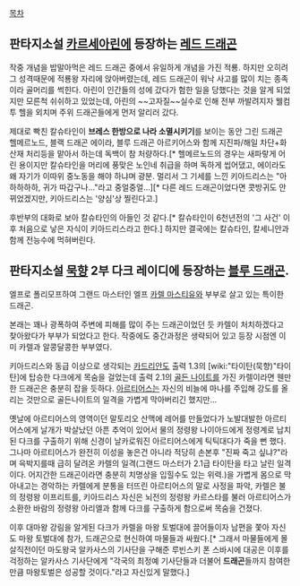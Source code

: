[[목차]]

== 판타지소설 [[카르세아린]]에 등장하는 [[레드 드래곤]] ==

작중 개념을 밥말아먹은 레드 드래곤 중에서 유일하게 개념을 가진 적룡. 하지만 오히려 그 성격때문에 적룡왕 자리에 앉아버렸는데, 레드 드래곤이 워낙 사고를 많이 치는 종족이라 골머리를 썩힌다.
아린이 인간들의 성에 갔다가 험한 일을 당했다는 것을 알게 되었지만 모른척 쉬쉬하고 있었는데, 아린의 ~~고자질~~실수로 인해 전부 까발려지자 웰컴 투 헬을 외치며 주위 드래곤들에게 먼저 알리러 갔다.

제대로 빡친 칼슈타인이 '''브레스 한방으로 나라 소멸시키기'''를 보이는 동안 그린 드래곤 헬메르노드, 블랙 드래곤 에이라, 블루 드래곤 아르키어스와 함께 지진파/해일 차단+화산재 처리등을 맡아서 하는데 독백이 참 처량하다.[* 헬메르노드의 경우는 새파랗게 어린 용이지만 칼슈타인을 머리에 풍맞은 노인네 취급을 하며 독하게 씹어댔고, 에이라도 왜 자기가 이따위 중노동을 해야 하냐며 광분. 멀리서 그 기세를 느낀 키아드리스는 "아하하하하, 귀가 따갑구나..."라고 중얼중얼...][* 다른 레드 드래곤이었다면 콧방귀도 안뀌었겠지만, 키아드리스는 '양심'상 찔린다고.]

후반부의 대화로 보아 칼슈타인의 아들인 것 같다.[* 칼슈타인이 6천년전의 '그 사건' 이후 처음으로 낳은 자식이 키아드리스라고 한다.] 하지만 결국에는 칼슈타인, 칼세니안과 함께 전능수에 먹혀버린다.


== 판타지소설 [[묵향]] 2부 다크 레이디에 등장하는 [[블루 드래곤]]. ==

엘프로 폴리모프하여 그랜드 마스터인 엘프 [[카렐 마스티유]]와 부부로 살고 있는 특이한 드래곤.

본래는 꽤나 광폭하여 주변에 피해를 많이 주는 드래곤이었던 듯 카렐이 처치하겠다고 찾아왔다가 부부가 되었다고 한다. 작중에도 중간과정은 생략되어 있고 등장 시점엔 이미 카렐과 알콩달콩한 부부였다.

키아드리스와 동급 이상으로 생각되는 [[카드리안]]도 출력 1.3의 [wiki:"타이탄(묵향)"타이탄]에 탑승한 다크에게 목숨을 걸었는데 출력 2.1의 [[골든 나이트]]를 가진 카렐이라면 웬만한 드래곤은 충분히 잡을 듯하다. [[아르티어스]]는 자신의 비늘에 마나를 주입해 강도를 올리는 것만으로 골든나이트의 일격을 가볍게 막아버리긴 했지만...

옛날에 아르티어스의 영역이던 말토리오 산맥에 레어를 만들었다가 노발대발한 아르티어스에게 날개가 박살났던 아픈 추억이 있어서 물의 정령왕 나이아드에게 정령계로 납치된 다크를 구출하기 위해 신경이 날카로워진 아르티어스에게 틱틱대다가 죽을 뻔 했다. 그나마 아르티어스가 완전히 이성을 놓은건 아니라 적당히 손본후 "진짜 죽고 싶냐?"라며 윽박지를때 급히 달려온 카렐의 일격(그랜드 마스터가 2.1급 타이탄을 타고 날린 일격이다. 어지간한 드래곤이라면 충분히 치명상을 입힐수도 있는 위력.)을 가볍게 몸으로 막아내고는 경악하는 카렐에게 분통을 터뜨린 아르티어스의 말로 사정을 파악, 카렐은 불의 정령왕 이프리트를, 키아드리스 자신은 뇌전의 정령왕 카르스타를 불러 아르티어스가 소환한 바람의 정령왕 아리엘과 함께 다크를 구출하게 함으로써 목숨을 건졌다.

이후 대마왕 강림을 알게된 다크가 카렐을 마왕 토벌대에 끌어들이자 남편을 쫓아 자신도 마왕 토벌대에 참가, 드래곤으로 현신하여 마물들과 싸웠다.[* 그래서 마물들에게 몰살직전이던 마도왕국 알카사스의 기사단을 구해준 루빈스키 폰 스바시에 대공은 이후를 걱정하는 알카사스 기사단에게 "각국의 최정예 기사단들과 더불어 '''드래곤'''들까지 참여한 만큼 마왕토벌은 성공할 것이다."라고 자신있게 말했다.]
